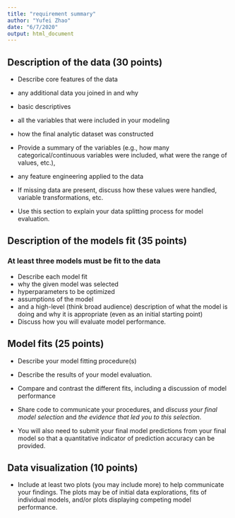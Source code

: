 ```yaml
---
title: "requirement summary"
author: "Yufei Zhao"
date: "6/7/2020"
output: html_document
---
```


## Description of the data (30 points)

* Describe core features of the data
* any additional data you joined in and why
* basic descriptives

* all the variables that were included in your modeling
* how the final analytic dataset was constructed

* Provide a summary of the variables (e.g., how many categorical/continuous variables were included, what were the range of values, etc.), 
* any feature engineering applied to the data
* If missing data are present, discuss how these values were handled, variable transformations, etc. 
* Use this section to explain your data splitting process for model evaluation.

## Description of the models fit (35 points)

### At least three models must be fit to the data

* Describe each model fit
* why the given model was selected
* hyperparameters to be optimized
* assumptions of the model
* and a high-level (think broad audience) description of what the model is doing and why it is appropriate (even as an initial starting point)
* Discuss how you will evaluate model performance.

## Model fits (25 points)

* Describe your model fitting procedure(s) 
* Describe the results of your model evaluation.
* Compare and contrast the different fits, including a discussion of model performance
* Share code to communicate your procedures, and *discuss your final model selection* and *the evidence that led you to this selection*.

* You will also need to submit your final model predictions from your final model so that a quantitative indicator of prediction accuracy can be provided.

## Data visualization (10 points)

* Include at least two plots (you may include more) to help communicate your findings. The plots may be of initial data explorations, fits of individual models, and/or plots displaying competing model performance.

